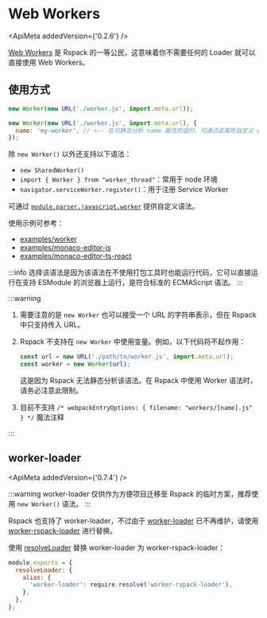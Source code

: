 
<WebpackLicense from="https://webpack.js.org/guides/web-workers/" />

# Web Workers

<ApiMeta addedVersion={'0.2.6'} />

[Web Workers](https://developer.mozilla.org/zh-CN/docs/Web/API/Web_Workers_API/Using_web_workers) 是 Rspack 的一等公民，这意味着你不需要任何的 Loader 就可以直接使用 Web Workers。

## 使用方式

```js
new Worker(new URL('./worker.js', import.meta.url));
```

```js
new Worker(new URL('./worker.js', import.meta.url), {
  name: 'my-worker', // <-- 在可静态分析 name 属性的值时，可通过该属性自定义 worker 的 chunk name，用于替换最终 chunk 文件生成时 [name] 占位符
});
```

除 `new Worker()` 以外还支持以下语法：

- `new SharedWorker()`
- `import { Worker } from "worker_thread"`：常用于 node 环境
- `navigator.serviceWorker.register()`：用于注册 Service Worker

可通过 [`module.parser.javascript.worker`](/config/module#moduleparserjavascriptworker) 提供自定义语法。

使用示例可参考：

- [examples/worker](https://github.com/rspack-contrib/rspack-examples/tree/main/rspack/worker)
- [examples/monaco-editor-js](https://github.com/rspack-contrib/rspack-examples/tree/main/rspack/monaco-editor-js)
- [examples/monaco-editor-ts-react](https://github.com/rspack-contrib/rspack-examples/tree/main/rspack/monaco-editor-ts-react)

:::info
选择该语法是因为该语法在不使用打包工具时也能运行代码，它可以直接运行在支持 ESModule 的浏览器上运行，是符合标准的 ECMAScript 语法。
:::

:::warning

1. 需要注意的是 `new Worker` 也可以接受一个 URL 的字符串表示，但在 Rspack 中只支持传入 URL。
2. Rspack 不支持在 `new Worker` 中使用变量。例如，以下代码将不起作用：

   ```js
   const url = new URL('./path/to/worker.js', import.meta.url);
   const worker = new Worker(url);
   ```

   这是因为 Rspack 无法静态分析该语法。在 Rspack 中使用 Worker 语法时，请务必注意此限制。

3. 目前不支持 `/* webpackEntryOptions: { filename: "workers/[name].js" } */` 魔法注释

:::

## worker-loader

<ApiMeta addedVersion={'0.7.4'} />

:::warning
worker-loader 仅供作为方便项目迁移至 Rspack 的临时方案，推荐使用 `new Worker()` 语法。
:::

Rspack 也支持了 worker-loader，不过由于 [worker-loader](https://github.com/webpack-contrib/worker-loader) 已不再维护，请使用 [worker-rspack-loader](https://github.com/rspack-contrib/worker-rspack-loader) 进行替换。

使用 [resolveLoader](/config/resolve-loader) 替换 worker-loader 为 worker-rspack-loader：

```js
module.exports = {
  resolveLoader: {
    alias: {
      'worker-loader': require.resolve('worker-rspack-loader'),
    },
  },
};
```
